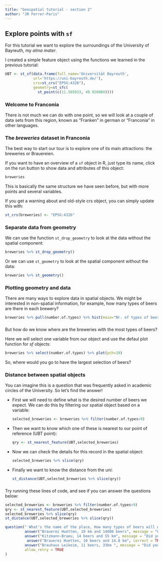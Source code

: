 ```yaml
---
title: "Geospatial tutorial - section 2"
author: "JR Ferrer-Paris"
---
```

## Explore points with `sf`

For this tutorial we want to explore the surroundings of the University of Bayreuth, my _alma mater_.

I created a simple feature object using the functions we learned in the previous tutorial:

```r
UBT <- st_sf(data.frame(full_name='Universität Bayreuth',
             url='https://uni-bayreuth.de/'),
             crs=st_crs("EPSG:4326"),
             geometry=st_sfc(
               st_point(c(11.585833, 49.928889))))

```

### Welcome to Franconia

There is not much we can do with one point, so we will look at a couple of data sets from this region, known as "Franken" in german or "Franconia" in other languages.

### The _breweries_ dataset in Franconia

The best way to start our tour is to explore one of its main attractions: the breweries or Brauereien.

If you want to have an overview of a `sf` object in R, just type its name, click on the run button to show data and attributes of this object:

```r
breweries
```

This is basically the same structure we have seen before, but with more points and several variables.

If you get a warning about and old-style crs object, you can simply update this with:

```r
st_crs(breweries) <- "EPSG:4326"
```

### Separate data from geometry

We can use the function `st_drop_geometry` to look at the data without the spatial component:

```r
breweries %>% st_drop_geometry()
```

Or we can use `st_geometry` to look at the spatial component without the data:
```r
breweries %>% st_geometry()
```

### Plotting geometry and data

There are many ways to explore data in spatial objects. We might be interested in non-spatial information, for example, how many types of beers are there in each brewery?

```r
breweries %>% pull(number.of.types) %>% hist(main="Nr. of types of beers")
```

###
But how do we know where are the breweries with the most types of beers?

Here we will select one variable from our object and use the defaul plot function for _sf_ objects:

```r
breweries %>% select(number.of.types) %>% plot(pch=19)
```

So, where would you go to have the largest selection of beers?

### Distance between spatial objects
You can imagine this is a question that was frequently asked in academic circles of the University. So let's find the answer!

- First we will need to define what is the desired number of beers we expect. We can do this by filtering our spatial object based on a variable:

  ```r
  selected_breweries <- breweries %>% filter(number.of.types>9)
  ```

- Then we want to know which one of these is nearest to our point of reference (UBT point):

  ```r
  qry <- st_nearest_feature(UBT,selected_breweries)
  ```

- Now we can check the details for this record in the spatial object:

  ```r
  selected_breweries %>% slice(qry)
  ```

- Finally we want to know the distance from the uni:

  ```r
  st_distance(UBT,selected_breweries %>% slice(qry))
  ```

###

Try running these lines of code, and see if you can answer the questions below:

```r
selected_breweries <- breweries %>% filter(number.of.types>9)
qry <- st_nearest_feature(UBT,selected_breweries)
selected_breweries %>% slice(qry)
st_distance(UBT,selected_breweries %>% slice(qry))
```

```r
question(" What's the name of the place, How many types of beers will we find there? and how far do we have to travel? ",
         answer("Brauerei Huetten, 10 km and 14808 beers", message = "Ok, you have had too many beers, please try again"),
         answer("Kitzmann-Braeu, 14 beers and 55 km", message = "Did you change the threshold? this is a far ride, but gets you the largest variety of beers"),
          answer("Brauerei Huetten, 10 beers and 14.8 km", correct = TRUE),
         answer("Brauhaus Leikeim, 11 beers, 33km ", message = "Did you change the threshold? A good choice if you really need more than ten beers."),
         allow_retry = TRUE
)
```
